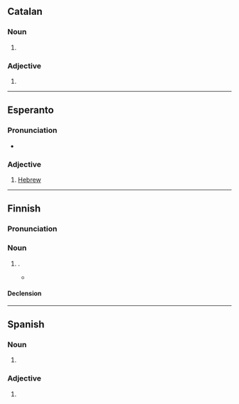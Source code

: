 ==Catalan==

===Noun===
{{ca-noun|f}}

# {{female equivalent of|ca|hebreu}}

===Adjective===
{{head|ca|adjective form}}

# {{adj form of|ca|hebreu||f|s}}

----

==Esperanto==

===Pronunciation===
* {{audio|eo|LL-Q143 (epo)-Lepticed7-hebrea.wav|Audio}}

===Adjective===
{{eo-head}}

# [[Hebrew]]

----

==Finnish==

===Pronunciation===
{{fi-pronunciation}}

===Noun===
{{fi-noun}}

# {{lb|fi|proscribed}} {{alternative spelling of|fi|heprea}}.
#* {{quote-book|fi
|title=Iloisen kotiinpaluun asuinsijat
|author={{w|Leena Lander}}
|page=73
|year=1997
|publisher=WSOY
|ISBN=951-643-906-3
|passage=―Hanna. Se on kaunis nimi. Ja niin osuva. Tulee '''hebreasta''', merkitsee armoa. Kuka sen keksi?
|t=―Hanna. It's a beautiful name. And so fitting. It's from '''Hebrew''' and means "grace". Who came up with it?
}}

====Declension====
{{fi-decl-kulkija|n=sg|hebre|a}}

----

==Spanish==

===Noun===
{{es-noun|f|m=hebreo}}

# {{female equivalent of|es|hebreo|t=Hebrew}}

===Adjective===
{{head|es|adjective form}}

# {{adj form of|es|hebreo||f|s}}